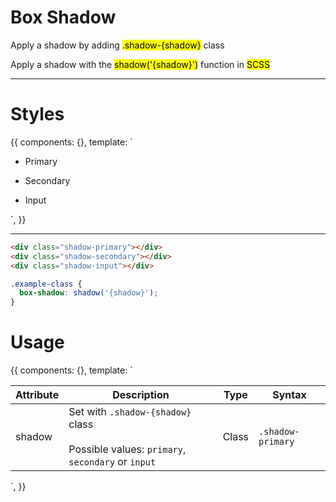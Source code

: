 
<Meta title='Utilities|Box Shadow' />


# Box Shadow

Apply a shadow by adding <mark>.shadow-{shadow}</mark> class

Apply a shadow with the <mark>shadow('{shadow}')</mark> function in <mark>SCSS</mark>

<hr/>


# Styles

<Story name='Styles'>
  {{
    components: {},
    template: `<ul class="docs__bg-color-list">
      <li>
        <div class="docs__bg-color-item shadow-primary bg-white"></div>
        <p>Primary</p>
      </li>
      <li>
        <div class="docs__bg-color-item shadow-secondary bg-white"></div>
        <p>Secondary</p>
      </li>
      <li>
        <div class="docs__bg-color-item shadow-input bg-white"></div>
        <p>Input</p>
      </li>
    </ul>`,
  }}
</Story>

<hr/>


```html
<div class="shadow-primary"></div>
<div class="shadow-secondary"></div>
<div class="shadow-input"></div>
```

```scss
.example-class {
  box-shadow: shadow('{shadow}');
}
```

# Usage 

<Story name='Usage'>
  {{
    components: {},
    template: `<table class="table table--compact table--celled">
      <thead>
        <tr>
          <th>Attribute</th>
          <th>Description</th>
          <th>Type</th>
          <th>Syntax</th>
        </tr>
      </thead>
      <tbody>
        <tr>
          <td>shadow</td>
          <td>
            Set with <code>.shadow-{shadow}</code> class <br/><br />
            Possible values: <code>primary</code>, <code>secondary</code> or <code>input</code>
          </td>
          <td>Class</td>
          <td><code>.shadow-primary</code></td>
        </tr>
      </tbody>
    </table>`,
  }}
</Story>
